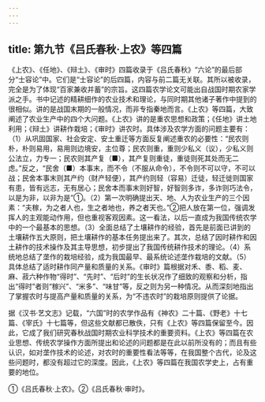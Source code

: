 ```yaml
---
---
---
```

title: 第九节《吕氏春秋·上农》等四篇
---



《上农》、《任地》、《辩土》、《审时》四篇收录于《吕氏春秋》“六论”的最后部分“士容论”中。它们是“士容论”的后四篇，内容与前二篇无关联。其所以被收录，完全是为了体现“百家兼收并蓄”的宗旨。这四篇农学论文可能出自战国时期农家学派之手。书中记述的精耕细作的农业技术和理论，与同时期其他诸子著作中提到的很相似。讲的是战国末期的一般情况，而非专指秦地而言。《上农》等四篇，大致阐述了农业生产中的四个大问题。《上农》讲的是重农思想和政策；《任地》讲土地利用；《辩土》讲耕作栽培；《审时》讲农时。具体涉及农学方面的问题主要有：（1）从巩固国家、社会安定、安土重迁等方面反复阐述重农的必要性：“民农则朴，朴则易用，易用则边境安，主位尊；民农则重，重则少私义（议），少私义则公法立，力专一；民农则其产复（■），其产复则重徒，重徒则死其处而无二虑。”反之，“民舍（■）本事末，而不令（不服从命令），不令则不可以守，不可以战；民舍本事末则其产约（财产轻便），其产约则轻（容易）迁徒，轻迁徙则国家有患，皆有远志，无有居心；民舍本而事末则好智，好智则多诈，多诈则巧法令，以是为非，以非为是”①。（2）第一次明确提出天、地、人为农业生产的三个因素：“夫稼，为之者人也，生之者地也，养之者天也。”②把人放在第一位，强调发挥人的主观能动作用，但也重视客观因素。这一看法，以后一直成为我国传统农学中的一个最基本的思想。（3）全面总结了土壤耕作的经验，首先是前面已讲到的土壤耕作五大原则，把土壤耕作的基本任务提出来了。其次，总结了因时耕作和因土耕作的技术操作及其主导思想，初步提出了我国传统耕作技术的理论。（4）系统地总结了垄作的栽培经验，成为我国最早、最系统论述垄作栽培的文献。（5）具体总结了适时耕作同产量和质量的关系。《审时》篇根据对禾、黍、稻、麦、麻、菽六种作物“得时”、“先时”、“后时”的生长状况作了细致的观察和分析，指出“得时”者则“稼兴”、“米多”、“味甘”等，反之则为另一种情况。从而深刻地指出了掌握农时与提高产量和质量的关系，为“不违农时”的栽培原则提供了论据。

据《汉书·艺文志》记载，“六国”时的农学作品有《神农》二十篇、《野老》十七篇、《宰氏》十七篇等，但这些文献都已散佚，只有《上农》等四篇保留至今。因此，它成了我们研究春秋战国时期农业科学技术的重要资料。《上农》等四篇在农业思想、传统农学操作方面所提出和论述的问题都是在此以前所没有的；而且有些认识，如对垄作技术的论述，对农时的重要性看法等等，在我国整个古代，论及这些问题时，都没有超过它的深度。因此，《上农》等四篇在我国农学史上，占有重要的地位。

①《吕氏春秋·上农》。②《吕氏春秋·审时》。
